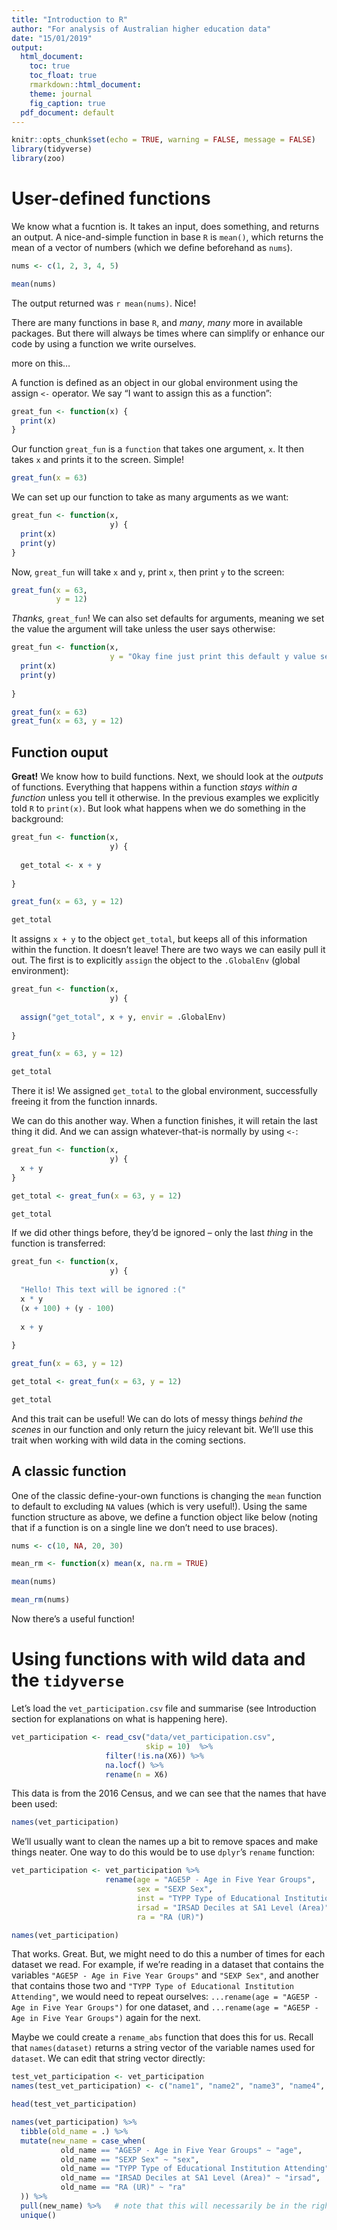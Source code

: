 ```yaml
---
title: "Introduction to R"
author: "For analysis of Australian higher education data"
date: "15/01/2019"
output:
  html_document:
    toc: true
    toc_float: true
    rmarkdown::html_document:
    theme: journal
    fig_caption: true
  pdf_document: default
---
```


```r
knitr::opts_chunk$set(echo = TRUE, warning = FALSE, message = FALSE)
library(tidyverse)
library(zoo)
```

# User-defined functions

We know what a fucntion is. It takes an input, does something, and returns an output. A nice-and-simple function in base `R` is `mean()`, which returns the mean of a vector of numbers (which we define beforehand as `nums`).

```r
nums <- c(1, 2, 3, 4, 5)

mean(nums)

```

The output returned was `r mean(nums)`. Nice!

There are many functions in base `R`, and _many_, _many_ more in available packages. But there will always be times where can simplify or enhance our code by using a function we write ourselves.

more on this...


A function is defined as an object in our global environment using the assign `<-` operator. We say "I want to assign this as a function":

```r
great_fun <- function(x) {
  print(x)
}
```

Our function `great_fun` is a `function` that takes one argument, `x`. It then takes `x` and prints it to the screen. Simple!

```r
great_fun(x = 63)
```

We can set up our function to take as many arguments as we want:

```r
great_fun <- function(x, 
                      y) {
  print(x)
  print(y)
}
```

Now, `great_fun` will take `x` and `y`, print `x`, then print `y` to the screen:

```r
great_fun(x = 63, 
          y = 12)
```

_Thanks,_ `great_fun`! We can also set defaults for arguments, meaning we set the value the argument will take unless the user says otherwise:

```r
great_fun <- function(x, 
                      y = "Okay fine just print this default y value second") {
  print(x)
  print(y)
  
}

great_fun(x = 63)
great_fun(x = 63, y = 12)

```

## Function ouput

**Great!** We know how to build functions. Next, we should look at the _outputs_ of functions. Everything that happens within a function _stays within a function_ unless you tell it otherwise. In the previous examples we explicitly told `R` to `print(x)`. But look what happens when we do something in the background:

```r
great_fun <- function(x, 
                      y) {
  
  get_total <- x + y
  
}

great_fun(x = 63, y = 12)

get_total

```

It assigns `x + y` to the object `get_total`, but keeps all of this information within the function. It doesn't leave! There are two ways we can easily pull it out. The first is to explicitly `assign` the object to the `.GlobalEnv` (global environment):

```r
great_fun <- function(x, 
                      y) {
  
  assign("get_total", x + y, envir = .GlobalEnv)
  
}

great_fun(x = 63, y = 12)

get_total

```

There it is! We assigned `get_total` to the global environment, successfully freeing it from the function innards.

We can do this another way. When a function finishes, it will retain the last thing it did. And we can assign whatever-that-is normally by using `<-`:

```r
great_fun <- function(x, 
                      y) {
  x + y
}

get_total <- great_fun(x = 63, y = 12)

get_total

```

If we did other things before, they'd be ignored -- only the last _thing_ in the function is transferred:

```r
great_fun <- function(x, 
                      y) {
  
  "Hello! This text will be ignored :("
  x * y
  (x + 100) + (y - 100)
  
  x + y
  
}

great_fun(x = 63, y = 12)

get_total <- great_fun(x = 63, y = 12)

get_total

```

And this trait can be useful! We can do lots of messy things _behind the scenes_ in our function and only return the juicy relevant bit. We'll use this trait when working with wild data in the coming sections.


## A classic function

One of the classic define-your-own functions is changing the `mean` function to default to excluding `NA` values (which is very useful!). Using the same function structure as above, we define a function object like below (noting that if a function is on a single line we don't need to use braces).

```r
nums <- c(10, NA, 20, 30)

mean_rm <- function(x) mean(x, na.rm = TRUE)

mean(nums)

mean_rm(nums)
```


Now there's a useful function!



# Using functions with wild data and the `tidyverse`

Let's load the `vet_participation.csv` file and summarise (see Introduction section for explanations on what is happening here).

```r

vet_participation <- read_csv("data/vet_participation.csv",
                              skip = 10)  %>% 
                     filter(!is.na(X6)) %>% 
                     na.locf() %>% 
                     rename(n = X6)
```                     


This data is from the 2016 Census, and we can see that the names that have been used:

```r
names(vet_participation)
```

We'll usually want to clean the names up a bit to remove spaces and make things neater. One way to do this would be to use `dplyr`'s `rename` function:

```r
vet_participation <- vet_participation %>% 
                     rename(age = "AGE5P - Age in Five Year Groups",
                            sex = "SEXP Sex",
                            inst = "TYPP Type of Educational Institution Attending",
                            irsad = "IRSAD Deciles at SA1 Level (Area)",
                            ra = "RA (UR)")

names(vet_participation)

```

That works. Great. But, we might need to do this a number of times for each dataset we read. For example, if we're reading in a dataset that contains the variables `"AGE5P - Age in Five Year Groups"` and `"SEXP Sex"`, and another that contains those two and `"TYPP Type of Educational Institution Attending"`, we would need to repeat ourselves: `...rename(age = "AGE5P - Age in Five Year Groups")` for one dataset, and `...rename(age = "AGE5P - Age in Five Year Groups")` again for the next. 

Maybe we could create a `rename_abs` function that does this for us. Recall that `names(dataset)` returns a string vector of the variable names used for `dataset`. We can edit that string vector directly:


```r
test_vet_participation <- vet_participation
names(test_vet_participation) <- c("name1", "name2", "name3", "name4", "name5")

head(test_vet_participation)

```

```r
names(vet_participation) %>%
  tibble(old_name = .) %>% 
  mutate(new_name = case_when(
           old_name == "AGE5P - Age in Five Year Groups" ~ "age",
           old_name == "SEXP Sex" ~ "sex",
           old_name == "TYPP Type of Educational Institution Attending" ~ "inst",
           old_name == "IRSAD Deciles at SA1 Level (Area)" ~ "irsad",
           old_name == "RA (UR)" ~ "ra"
  )) %>% 
  pull(new_name) %>%   # note that this will necessarily be in the right order
  unique()
  
```





